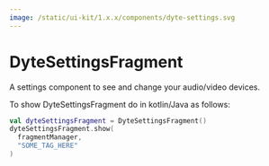 ```yaml
---
image: /static/ui-kit/1.x.x/components/dyte-settings.svg
---
```


# DyteSettingsFragment

A settings component to see and change your audio/video devices.

To show DyteSettingsFragment do in kotlin/Java as follows:
```kotlin
val dyteSettingsFragment = DyteSettingsFragment()
dyteSettingsFragment.show(
  fragmentManager,
  "SOME_TAG_HERE"
)
```